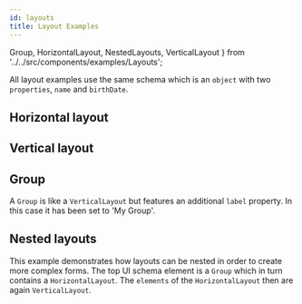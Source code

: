 ```yaml
---
id: layouts
title: Layout Examples
---
```


   Group,
   HorizontalLayout,
   NestedLayouts,
   VerticalLayout
} from '../../src/components/examples/Layouts'; 

All layout examples use the same schema which is an `object` with
two `properties`, `name` and `birthDate`.

## Horizontal layout

<HorizontalLayout />

## Vertical layout

<VerticalLayout />

## Group

A `Group` is like a `VerticalLayout` but features an additional `label` property.
In this case it has been set to 'My Group'.

<Group />

## Nested layouts

This example demonstrates how layouts can be nested in order to create more complex forms.
The top UI schema element is a `Group` which in turn contains a `HorizontalLayout`.
The `elements` of the `HorizontalLayout` then are again `VerticalLayout`.

<NestedLayouts />
